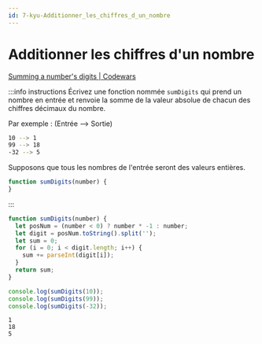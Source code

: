 ```yaml
---
id: 7-kyu-Additionner_les_chiffres_d_un_nombre
---
```


# Additionner les chiffres d'un nombre

[Summing a number's digits | Codewars](https://www.codewars.com/kata/52f3149496de55aded000410/javascript)

:::info instructions
Écrivez une fonction nommée `sumDigits` qui prend un nombre en entrée et renvoie la somme de la valeur absolue de chacun des chiffres
décimaux du nombre.

Par exemple : (Entrée --> Sortie)

```sh
10 --> 1
99 --> 18
-32 --> 5
```

Supposons que tous les nombres de l'entrée seront des valeurs entières.

```javascript
function sumDigits(number) {
}
```

:::

```javascript
function sumDigits(number) {
  let posNum = (number < 0) ? number * -1 : number;
  let digit = posNum.toString().split('');
  let sum = 0;
  for (i = 0; i < digit.length; i++) {
    sum += parseInt(digit[i]);
  }
  return sum;
}
```

<nav className="docs-nav">
<div className="docs-nav-code">

```javascript title="Exemples de tests"
console.log(sumDigits(10));
console.log(sumDigits(99));
console.log(sumDigits(-32));
```

</div>
<div className="docs-nav-html">

```shell title="console"
1
18
5
```

</div>
</nav>